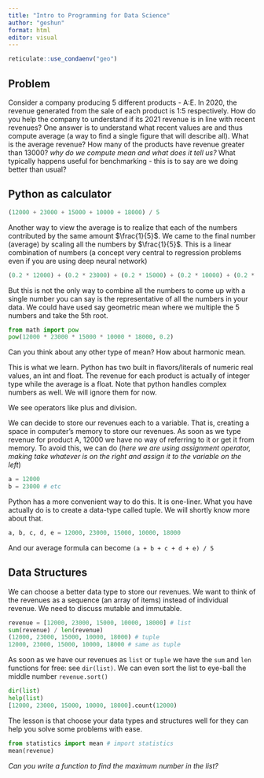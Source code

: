 ```yaml
---
title: "Intro to Programming for Data Science"
author: "geshun"
format: html
editor: visual
---
```


```r
reticulate::use_condaenv("geo")
```

## Problem

Consider a company producing 5 different products - A:E. In 2020, the revenue generated from the sale of each product is 1:5 respectively. How do you help the company to understand if its 2021 revenue is in line with recent revenues? One answer is to understand what recent values are and thus compute average (a way to find a single figure that will describe all). What is the average revenue? How many of the products have revenue greater than 13000? *why do we compute mean and what does it tell us?* What typically happens useful for benchmarking - this is to say are we doing better than usual?

## Python as calculator

```python
(12000 + 23000 + 15000 + 10000 + 18000) / 5
```

Another way to view the average is to realize that each of the numbers contributed by the same amount $\frac{1}{5}$. We came to the final number (average) by scaling all the numbers by $\frac{1}{5}$. This is a linear combination of numbers (a concept very central to regression problems even if you are using deep neural network)

```python
(0.2 * 12000) + (0.2 * 23000) + (0.2 * 15000) + (0.2 * 10000) + (0.2 * 18000)
```

But this is not the only way to combine all the numbers to come up with a single number you can say is the representative of all the numbers in your data. We could have used say geometric mean where we multiple the 5 numbers and take the 5th root.

```python
from math import pow
pow(12000 * 23000 * 15000 * 10000 * 18000, 0.2)
```

Can you think about any other type of mean? How about harmonic mean.

This is what we learn. Python has two built in flavors/literals of numeric real values, an int and float. The revenue for each product is actually of integer type while the average is a float. Note that python handles complex numbers as well. We will ignore them for now.

We see operators like plus and division.

We can decide to store our revenues each to a variable. That is, creating a space in computer's memory to store our revenues. As soon as we type revenue for product A, 12000 we have no way of referring to it or get it from memory. To avoid this, we can do (*here we are using assignment operator, making take whatever is on the right and assign it to the variable on the left*)

```python
a = 12000
b = 23000 # etc
```

Python has a more convenient way to do this. It is one-liner. What you have actually do is to create a data-type called tuple. We will shortly know more about that.

```python
a, b, c, d, e = 12000, 23000, 15000, 10000, 18000
```

And our average formula can become `(a + b + c + d + e) / 5`

## Data Structures

We can choose a better data type to store our revenues. We want to think of the revenues as a sequence (an array of items) instead of individual revenue. We need to discuss mutable and immutable.

```python
revenue = [12000, 23000, 15000, 10000, 18000] # list
sum(revenue) / len(revenue)
(12000, 23000, 15000, 10000, 18000) # tuple
12000, 23000, 15000, 10000, 18000 # same as tuple
```

As soon as we have our revenues as `list` or `tuple` we have the `sum` and `len` functions for free: see `dir(list)`. We can even sort the list to eye-ball the middle number `revenue.sort()`

```python
dir(list)
help(list)
[12000, 23000, 15000, 10000, 18000].count(12000)
```

The lesson is that choose your data types and structures well for they can help you solve some problems with ease.

```python
from statistics import mean # import statistics
mean(revenue)
```

*Can you write a function to find the maximum number in the list?*
